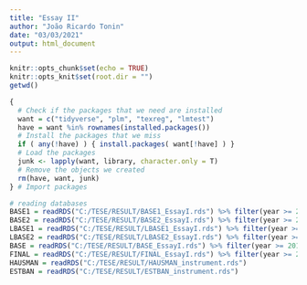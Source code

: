 ```yaml
---
title: "Essay II"
author: "João Ricardo Tonin"
date: "03/03/2021"
output: html_document
---
```


```r
knitr::opts_chunk$set(echo = TRUE)
knitr::opts_knit$set(root.dir = "")
getwd()

{ 
  # Check if the packages that we need are installed
  want = c("tidyverse", "plm", "texreg", "lmtest")
  have = want %in% rownames(installed.packages())
  # Install the packages that we miss
  if ( any(!have) ) { install.packages( want[!have] ) }
  # Load the packages
  junk <- lapply(want, library, character.only = T)
  # Remove the objects we created
  rm(have, want, junk)
} # Import packages

```

```r

# reading databases
BASE1 = readRDS("C:/TESE/RESULT/BASE1_EssayI.rds") %>% filter(year >= 2019)
BASE2 = readRDS("C:/TESE/RESULT/BASE2_EssayI.rds") %>% filter(year >= 2019)
LBASE1 = readRDS("C:/TESE/RESULT/LBASE1_EssayI.rds") %>% filter(year >= 2019)
LBASE2 = readRDS("C:/TESE/RESULT/LBASE2_EssayI.rds") %>% filter(year >= 2019)
BASE = readRDS("C:/TESE/RESULT/BASE_EssayI.rds") %>% filter(year >= 2019)
FINAL = readRDS("C:/TESE/RESULT/FINAL_EssayI.rds") %>% filter(year >= 2019)
HAUSMAN = readRDS("C:/TESE/RESULT/HAUSMAN_instrument.rds")
ESTBAN = readRDS("C:/TESE/RESULT/ESTBAN_instrument.rds")
                                                                
```


